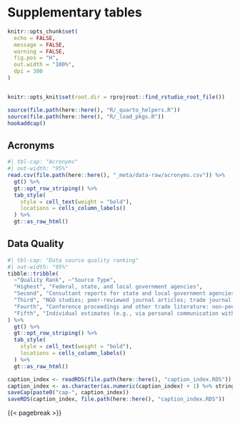 # Supplementary tables
```r
knitr::opts_chunk$set(
  echo = FALSE,
  message = FALSE,
  warning = FALSE,
  fig.pos = "H",
  out.width = "100%",
  dpi = 300
)


knitr::opts_knit$set(root.dir = rprojroot::find_rstudio_root_file())
```
```r
source(file.path(here::here(), "R/_quarto_helpers.R"))
source(file.path(here::here(), "R/_load_pkgs.R"))
hookaddcap()
```
## Acronyms

```r
#| tbl-cap: "Acronyms"
#| out-width: "95%"
read.csv(file.path(here::here(), "_meta/data-raw/acronyms.csv")) %>%
  gt() %>%
  gt::opt_row_striping() %>%
  tab_style(
    style = cell_text(weight = "bold"),
    locations = cells_column_labels()
  ) %>%
  gt::as_raw_html()
```


## Data Quality

```r
#| tbl-cap: "Data source quality ranking"
#| out-width: "95%"
tibble::tribble(
  ~"Quality Rank", ~"Source Type",
  "Highest", "Federal, state, and local government agencies",
  "Second", "Consultant reports for state and local government agencies",
  "Third", "NGO studies; peer-reviewed journal articles; trade journal articles; conference proceedings",
  "Fourth", "Conference proceedings and other trade literature: non-peer-reviewed",
  "Fifth", "Individual estimates (e.g., via personal communication with vendors)"
) %>%
  gt() %>%
  gt::opt_row_striping() %>%
  tab_style(
    style = cell_text(weight = "bold"),
    locations = cells_column_labels()
  ) %>%
  gt::as_raw_html()
```
```r
caption_index <- readRDS(file.path(here::here(), "caption_index.RDS"))
caption_index <- as.character(as.numeric(caption_index) + 1) %>% stringr::str_pad(width = 2, side = "left", pad = "0")
saveCap(paste0("cap-", caption_index))
saveRDS(caption_index, file.path(here::here(), "caption_index.RDS"))
```
{{< pagebreak >}}
